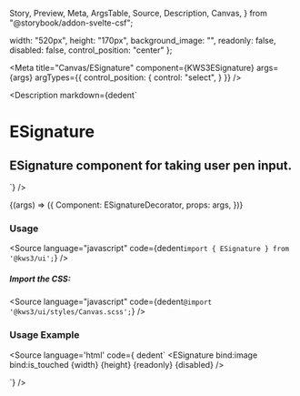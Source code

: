   Story,
  Preview,
  Meta,
  ArgsTable,
  Source,
  Description,
  Canvas,
} from "@storybook/addon-svelte-csf";

  width: "520px",
  height: "170px",
  background_image: "",
  readonly: false,
  disabled: false,
  control_position: "center"
};

<Version />

<Meta
  title="Canvas/ESignature"
  component={KWS3ESignature}
  args={args}
  argTypes={{
    control_position: {
      control: "select",
    }
  }}
/>

<Description
  markdown={dedent`
# ESignature
## ESignature component for taking user pen input.
`}
/>

<Canvas>
  <Story name="ESignature" args={args}>
    {(args) => ({
      Component: ESignatureDecorator,
      props: args,
    })}
  </Story>
</Canvas>

<ArgsTable story="ESignature" />

### Usage

<Source
  language="javascript"
  code={dedent`import { ESignature } from '@kws3/ui';`}
/>

##### Import the CSS:

<Source
  language="javascript"
  code={dedent`@import '@kws3/ui/styles/Canvas.scss';`}
/>

### Usage Example
<Source
  language='html'
  code={ dedent`
    <ESignature
      bind:image
      bind:is_touched
      {width}
      {height}
      {readonly}
      {disabled}
    />
    
  <script>
      height = "170px",
      background_image = "",
      readonly = false,
      disabled = false,
      image = "",
      is_touched = false;
    
  </script>
  `}
/>
